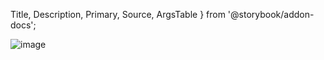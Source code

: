   Title,
  Description,
  Primary,
  Source,
  ArgsTable
} from '@storybook/addon-docs';

<!-- <Vimeo vimeoId="281513522" /> -->

![image](https://paradigm.mail.ru/notionStatic/938bf97d-d8f9-48cb-ba4d-9fe4c6c027de.png)

<br />

<Title />

<Description />

```
import { Grid } from 'wuki';
```

## Entities

Grid contains two entities:
  1. Container - defines a columnar system built on CSS Grid, which is many times more convenient and easier to use than CSS FlexBox.
```
<Grid container>
</Grid>
```
  2. Element - is a column in a column system.
```
<Grid col={12}>
</Grid>
```
In standard situations, you should stick to as few `<Grid container>` as possible. One container is enough to create standard page layout and cover all needs.

## Адаптивность

## Component

<Primary />

## Examples

<Primary />

## Component API (props)

<ArgsTable />